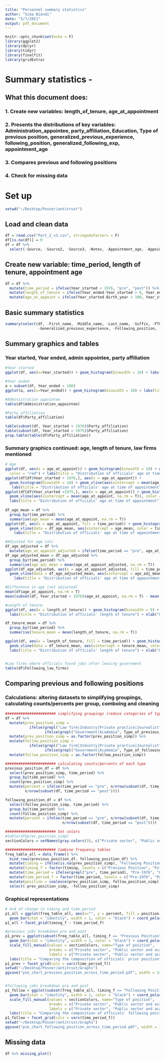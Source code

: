 ```yaml
---
title: "Personnel summary statistics"
author: "Sima Biondi"
date: "5/7/2021"
output: pdf_document
---
```


```r
knitr::opts_chunk$set(echo = F)
library(ggplot2)
library(dplyr)
library(tidyr)
library(finalfit)
library(gridExtra)
```


# Summary statistics - 
## What this document does:
### 1. Create new variables: length_of_tenure, age_at_appointment
### 2. Presents the distributions of key variables: Administration_appointee, party_affiliation, Education, Type of previous position, generalized_previous_experience,   following_position, generalized_following_exp, appointment_age
### 3. Compares previous and following positions
### 4. Check for missing data

# Set up
```r
setwd("~/Desktop/Posner/antitrust") 
```


## Load and clean data
```r
df = read.csv("Part_2_v3.csv", stringsAsFactors = F) 
df[is.na(df)] = 0
df = df %>%
  select(-Source, -Source2, -Source3, -Notes, -Appointment_age, -Appointment_age_rounded) #remove cols
```


## Create new variable: time_period, length of tenure, appointment age
```r
df = df %>%
  mutate(time_period = ifelse(Year_started < 1976, "pre", "post")) %>%
  mutate(length_of_tenure = ifelse(Year_ended-Year_started > 0, Year_ended-Year_started, NA)) %>%
  mutate(age_at_appoint = ifelse(Year_started-Birth_year < 100, Year_started-Birth_year, NA)) #removing unknown DOBs from calc
```


## Basic summary statistics
```r
summary(select(df, -First_name, -Middle_name, -Last_name, -Suffix, -FTC_seat, -Education, -Previous_position,
               -Generalized_previous_experience, -Following_position, -Generalized_following_experience))
```

## Summary graphics and tables

### Year started, Year ended, admin appointee, party affiliation
```r
#Year started
ggplot(df, aes(x=Year_started)) + geom_histogram(binwidth = 10) + labs(title = "Start year of appointees over time") + xlab("Year")

#Year ended
a = subset(df, Year_ended > 100)
ggplot(a, aes(x=Year_ended)) + geom_histogram(binwidth = 10) + labs(title = "End year of term over time") + xlab("Year")

#Administration appointee
table(df$Administration_appointee)

#Party_affiliation
table(df$Party_affiliation)

table(subset(df, Year_started < 1976)$Party_affiliation)
table(subset(df, Year_started > 1975)$Party_affiliation)
prop.table(table(df$Party_affiliation))

```

### Summary graphics continued: age, length of tenure, law firms mentioned
```r
# Age
ggplot(df, aes(x = age_at_appoint)) + geom_histogram(binwidth = 10) + geom_vline(aes(xintercept = mean(age_at_appoint, na.rm = T)), 
  color = "red") + labs(title = "Distribution of officials' age at time of appointment") + xlab("Age")
ggplot(df[df$Year_started < 1976,], aes(x = age_at_appoint)) + 
  geom_histogram(binwidth = 10) + geom_vline(aes(xintercept = mean(age_at_appoint, na.rm = T)), color = "blue") + 
   labs(title = "Distribution of officials' age at time of appointment") + xlab("Age")
ggplot(df[df$Year_started >1975,], aes(x = age_at_appoint)) + geom_histogram(binwidth = 10) + 
  geom_vline(aes(xintercept = mean(age_at_appoint, na.rm = T)), color = "green") +  
  labs(title = "Distribution of officials' age at time of appointment") + xlab("Age")
         
df_age_mean = df %>%
  group_by(time_period) %>%
  summarise(age_mean = mean(age_at_appoint, na.rm = T))
ggplot(df, aes(x = age_at_appoint, fill = time_period)) + geom_histogram(binwidth = 5, alpha=.5, position="identity") + 
  geom_vline(data = df_age_mean, aes(xintercept = age_mean, color = time_period), linetype = "dashed", size = 1) + 
    labs(title = "Distribution of officials' age at time of appointment (not adjusted)") + xlab("Age") 

#Adjusted for age calc
df_age_adjusted = df %>%
  mutate(age_at_appoint_adjusted = ifelse(time_period == "pre", age_at_appoint *1.12, age_at_appoint))
df_age_adjusted_mean = df_age_adjusted %>%
  group_by(time_period) %>%
  summarise(age_adj_mean = mean(age_at_appoint_adjusted, na.rm = T))
ggplot(df_age_adjusted, aes(x = age_at_appoint_adjusted, fill = time_period)) + geom_density(alpha = 0.3) +  
  geom_vline(data = df_age_adjusted_mean, aes(xintercept = age_adj_mean, color = time_period), linetype = "dashed", size = 1) + 
    labs(title = "Distribution of officials' age at time of appointment (adjusted)") + xlab("Age") 

#Difference in age (not adjusted)
mean(df$age_at_appoint, na.rm = T)
mean(subset(df, Year_started < 1976)$age_at_appoint, na.rm = T) - mean(subset(df, Year_started > 1975)$age_at_appoint, na.rm = T)
```

```r

#Length of tenure
ggplot(df, aes(x = length_of_tenure)) + geom_histogram(binwidth = 5) +
  labs(title = "Distribution of officials' length of tenure") + xlab("Length of term (in years)") 

df_tenure_mean = df %>%
  group_by(time_period) %>%
  summarise(tenure_mean = mean(length_of_tenure, na.rm = T))

ggplot(df, aes(x = length_of_tenure, fill = time_period)) + geom_histogram(binwidth = 5, alpha=.5, position="identity") +
  geom_vline(data = df_tenure_mean, aes(xintercept = tenure_mean, color = time_period), linetype = "dashed", size = 1) +   
  labs(title = "Distribution of officials' length of tenure") + xlab("Length of term (in years)") 


#Law firms where officials found jobs after leaving government 
table(df$Following_law_firms)
```


## Comparing previous and following positions

### Calculations: altering datasets to simplifying groupings, calculating counts/percents per group, comboing and cleaning
```r
####################### simplifying groupings (reduce categories of type of job)
df = df %>%
  mutate(prev_position_simp = 
           ifelse(grepl("Law firm|Industry|Private practice|Journalist", Type_of_previous_position), "Private sector", 
                  ifelse(grepl("Government|Academia", Type_of_previous_position), "Public sector and academia", "Other"))) %>%
  mutate(prev_position_simp = as.factor(prev_position_simp)) %>%
  mutate(follow_position_simp = 
           ifelse(grepl("Law firm|Industry|Private practice|Journalist", Type_of_following_position), "Private sector", 
                  ifelse(grepl("Government|Academia", Type_of_following_position), "Public sector and academia", "Other"))) %>%
  mutate(follow_position_simp = as.factor(follow_position_simp))

####################### calculating counts/percents of each type
previous_position_df = df %>%
  select(prev_position_simp, time_period) %>%
  group_by(time_period) %>%
  count(prev_position_simp) %>%
  mutate(percent = ifelse(time_period == "pre", n/nrow(subset(df, time_period == "pre")), 
         n/nrow(subset(df, time_period == "post"))))

following_position_df = df %>%
  select(follow_position_simp, time_period) %>%
  group_by(time_period) %>%
  count(follow_position_simp) %>%
  mutate(percent = ifelse(time_period == "pre", n/nrow(subset(df, time_period == "pre")), 
                          n/nrow(subset(df, time_period == "post"))))

####################### Set colors
#table(df$prev_position_simp)
sectionColors = setNames(gray.colors(3), c("Private sector", "Public sector and academia", "Other"))

####################### Combine frequency tables
freq_table_all = data_frame() %>%
  bind_rows(previous_position_df, following_position_df) %>%
  mutate(timing = ifelse(is.na(prev_position_simp), "Following Position", "Previous Position")) %>%
  mutate(timing_f = factor(timing, levels = c("Previous Position", "Following Position"))) %>%
  mutate(time_period = ifelse(grepl("pre", time_period), "Pre-1976", "Post-1975")) %>%
  mutate(time_period_f = factor(time_period, levels = c("Pre-1976", "Post-1975"))) %>%
  mutate(position = coalesce(prev_position_simp, follow_position_simp)) %>%
  select(-prev_position_simp, -follow_position_simp) 
```

### Graphical representations
```r

# 4x4 of change in timing and time_period
p1_all = ggplot(freq_table_all, aes(x="", y = percent, fill = position)) + 
  geom_bar(stat = "identity", width = 1, color = "black") + coord_polar("y") + theme_void() +   scale_fill_manual(values = sectionColors)
p1_all + facet_grid(timing_f ~ time_period_f)

#previous jobs breakdown pre and post
p1_prev = ggplot(subset(freq_table_all, timing_f == "Previous Position"), aes(x="", y = percent, fill = position)) +   
  geom_bar(stat = "identity", width = 1, color = "black") + coord_polar("y") + theme_void() + 
  scale_fill_manual(values = sectionColors, name="Type of position", 
                    breaks = c("Private sector", "Public sector and academia", "Other"), 
                    labels = c("Private sector", "Public sector and academia", "Other")) + 
  labs(title = "Comparing the composition of officials' prior position", subtitle = "Initial position before joining government post\n", caption = "Based on data from: Wikipedia, Congress.gov, and alternate sources" )
p1_prev + facet_grid(cols = vars(time_period_f))
setwd("~/Desktop/Posner/antitrust/Graphs")
ggsave("pie_chart_previous_position_across_time_period.pdf", width = 14, height = 7)


#following jobs breakdown pre and post
p1_follow = ggplot(subset(freq_table_all, timing_f == "Following Position"), aes(x="", y = percent, fill = position)) +   
  geom_bar(stat = "identity", width = 1, color = "black") + coord_polar("y") + theme_void() + 
  scale_fill_manual(values = sectionColors, name="Type of position", 
                    breaks = c("Private sector", "Public sector and academia", "Other"), 
                    labels = c("Private sector", "Public sector and academia", "Other")) + 
  labs(title = "Comparing the composition of officials' following position", subtitle = "Initial position after leaving government post\n", caption = "Based on data from: Wikipedia, Congress.gov, and alternate sources" )
p1_follow + facet_grid(cols = vars(time_period_f))
setwd("~/Desktop/Posner/antitrust/Graphs")
ggsave("pie_chart_following_position_across_time_period.pdf", width = 14, height = 7)

```



## Missing data
```r
df %>% missing_plot()
```
